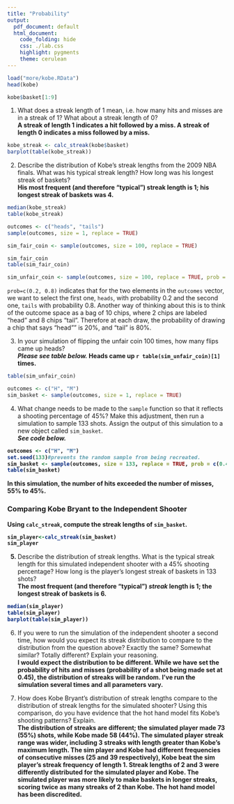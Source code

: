 ---
title: "Probability"
output:
  pdf_document: default
  html_document:
    code_folding: hide
    css: ./lab.css
    highlight: pygments
    theme: cerulean
---

```{r load-data, eval=TRUE,include=FALSE}
load("more/kobe.RData")
head(kobe)
```



```{r first9, eval=TRUE,include=FALSE}
kobe$basket[1:9]
```

1.  What does a streak length of 1 mean, i.e. how many hits and misses are in a 
    streak of 1? What about a streak length of 0?  
    <b>A streak of length 1 indicates a hit followed by a miss. A streak of length 0 indicates a miss followed by a miss.</b>

```{r calc-streak-kobe, eval=TRUE,include=FALSE}
kobe_streak <- calc_streak(kobe$basket)
barplot(table(kobe_streak))
```

2.  Describe the distribution of Kobe's streak lengths from the 2009 NBA finals. 
    What was his typical streak length? How long was his longest streak of baskets?  
    <b>His most frequent (and therefore "typical") <b>streak</b> length is 1; his longest streak of baskets was 4.</b>
```{r message=FALSE,warning=FALSE}
median(kobe_streak)
table(kobe_streak)
```


```{r head-tail, eval=TRUE}
outcomes <- c("heads", "tails")
sample(outcomes, size = 1, replace = TRUE)
```


```{r sim-fair-coin, eval=TRUE}
sim_fair_coin <- sample(outcomes, size = 100, replace = TRUE)
```



```{r table-sim-fair-coin, eval=TRUE}
sim_fair_coin
table(sim_fair_coin)
```



```{r sim-unfair-coin, eval=TRUE}
sim_unfair_coin <- sample(outcomes, size = 100, replace = TRUE, prob = c(0.2, 0.8))
```

`prob=c(0.2, 0.8)` indicates that for the two elements in the `outcomes` vector,
we want to select the first one, `heads`, with probability 0.2 and the second 
one, `tails` with probability 0.8. Another way of thinking about this is to 
think of the outcome space as a bag of 10 chips, where 2 chips are labeled 
"head" and 8 chips "tail". Therefore at each draw, the probability of drawing a 
chip that says "head"" is 20%, and "tail" is 80%.

3.  In your simulation of flipping the unfair coin 100 times, how many flips 
    came up heads?  
    <b><em>Please see table below.</em> Heads came up `r table(sim_unfair_coin)[1]` times.</b>
```{r message=FALSE,warning=FALSE}
table(sim_unfair_coin)

```    


```{r sim-basket, eval=TRUE}
outcomes <- c("H", "M")
sim_basket <- sample(outcomes, size = 1, replace = TRUE)
```


4.  What change needs to be made to the `sample` function so that it reflects a 
    shooting percentage of 45%? Make this adjustment, then run a simulation to 
    sample 133 shots. Assign the output of this simulation to a new object called
    `sim_basket`.  
    <b><em>See code below.</em><b>
```{r sim-basket2, eval=TRUE}
outcomes <- c("H", "M")
set.seed(133)#prevents the random sample from being recreated.
sim_basket <- sample(outcomes, size = 133, replace = TRUE, prob = c(0.45, 0.55))
table(sim_basket)
```
In this simulation, the number of hits exceeded the number of misses, 55% to 45%.

### Comparing Kobe Bryant to the Independent Shooter

Using `calc_streak`, compute the streak lengths of `sim_basket`.
```{r message=FALSE,warning=FALSE}
sim_player<-calc_streak(sim_basket)
sim_player
```

5.  </b></strong><span style="font-weight:normal;">Describe the distribution of streak lengths. What is the typical streak 
    length for this simulated independent shooter with a 45% shooting percentage?
    How long is the player's longest streak of baskets in 133 shots?</span>  
    <b>The most frequent (and therefore "typical") <em>streak</em> length is 1; the longest streak of baskets is 6.</b>
```{r warning=FALSE,message=FALSE}
median(sim_player)
table(sim_player)
barplot(table(sim_player))
```

6.  </b>If you were to run the simulation of the independent shooter a second time, 
    how would you expect its streak distribution to compare to the distribution 
    from the question above? Exactly the same? Somewhat similar? Totally 
    different? Explain your reasoning.  
    <b>I would expect the distribution to be different. While we have set the probability of hits and misses (probability of a shot being made set at 0.45), the distribution of streaks will be random. I've run the simulation several times and all parameters vary.</b>

7.  </b>How does Kobe Bryant's distribution of streak lengths compare to the 
    distribution of streak lengths for the simulated shooter? Using this 
    comparison, do you have evidence that the hot hand model fits Kobe's 
    shooting patterns? Explain.  
    <b>The distribution of streaks are different; the simulated player made 73 (55%) shots, while Kobe made 58 (44%). The simulated player streak range was wider, including 3 streaks with length greater than Kobe's maximum length. The sim player and Kobe had different frequencies of consecutive misses (25 and 39 respectively), Kobe beat the sim player's streak frequency of length 1. Streak lengths of 2 and 3 were differently distributed for the simulated player and Kobe. The simulated player was more likely to make baskets in longer streaks, scoring twice as many streaks of 2 than Kobe. The hot hand model has been discredited.</b> 

